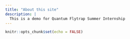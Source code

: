 ```yaml
---
title: "About this site"
description: |
  This is a demo for Quantum Flytrap Summer Internship
---
```


```r
knitr::opts_chunk$set(echo = FALSE)
```

